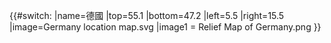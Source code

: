 {{#switch:{{{1}}}
|name=德國
|top=55.1
|bottom=47.2
|left=5.5
|right=15.5
|image=Germany location map.svg
|image1 = Relief Map of Germany.png
}}<noinclude>{{Location map/Info|Germany}}{{Documentation}}</noinclude>